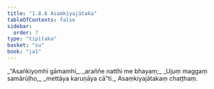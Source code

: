```yaml
---
title: "1.8.6 Asaṃkiyajātaka"
tableOfContents: false
sidebar:
  order: 7
type: "tipitaka"
basket: "su"
book: "ja1"
---
```



<DynamicBreadcrumb />

<Division number="76" book="ja1">

<Paragraph number="167" type="verses" book="ja1">
_“Asaṅkiyomhi gāmamhi,_  
_araññe natthi me bhayaṃ;_  
_Ujuṃ maggaṃ samārūḷho,_  
_mettāya karuṇāya cā”ti._  


</Paragraph>
</Division>

<Paragraph number="168" type="center" book="ja1">
Asaṃkiyajātakaṃ chaṭṭhaṃ.
</Paragraph>